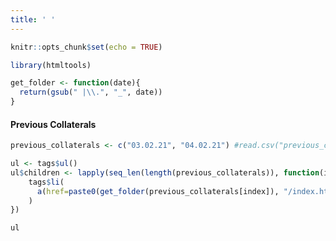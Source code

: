 ```yaml
---
title: ' '
---
```


```r
knitr::opts_chunk$set(echo = TRUE)
```

```r
library(htmltools)

get_folder <- function(date){
  return(gsub(" |\\.", "_", date))
}
```

<!-- Title -->
<h4 class="display-4"> Previous Collaterals </h4>

<div class="container">
```r
previous_collaterals <- c("03.02.21", "04.02.21") #read.csv("previous_collaterals.csv", header=TRUE)

ul <- tags$ul()
ul$children <- lapply(seq_len(length(previous_collaterals)), function(index) {
    tags$li(
      a(href=paste0(get_folder(previous_collaterals[index]), "/index.html"), previous_collaterals[index])
    )
})

ul
```
</div>
